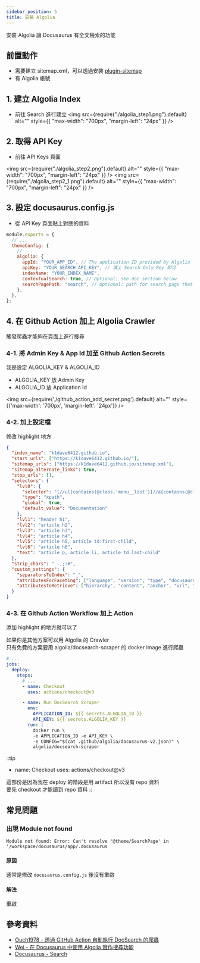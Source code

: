 ```yaml
---
sidebar_position: 5
title: 安裝 Algolia
---
```


安裝 Algolia 讓 Docusaurus 有全文檢索的功能

## 前置動作

- 需要建立 sitemap.xml，可以透過安裝 [plugin-sitemap](https://docusaurus.io/docs/api/plugins/@docusaurus/plugin-sitemap)
- 有 Algolia 帳號

## 1. 建立 Algolia Index

- 前往 Search 進行建立
  <img
    src={require("./algolia_step1.png").default}
    alt=""
    style={{ "max-width": "700px", "margin-left": "24px" }}
  />

## 2. 取得 API Key

- 前往 API Keys 頁面

<img
  src={require("./algolia_step2.png").default}
  alt=""
  style={{ "max-width": "700px", "margin-left": "24px" }}
/>
<img
  src={require("./algolia_step2_1.png").default}
  alt=""
  style={{ "max-width": "700px", "margin-left": "24px" }}
/>

## 3. 設定 docusaurus.config.js
- 從 API Key 頁面貼上對應的資料

```js
module.exports = {
  // ...
  themeConfig: {
    // ...
    algolia: {
      appId: "YOUR_APP_ID", // The application ID provided by Algolia
      apiKey: "YOUR_SEARCH_API_KEY", // 填上 Search Only Key 即可
      indexName: "YOUR_INDEX_NAME",
      contextualSearch: true, // Optional: see doc section below
      searchPagePath: "search", // Optional: path for search page that enabled by default (`false` to disable it)
    },
  },
};
```

## 4. 在 Github Action 加上 Algolia Crawler
觸發爬蟲才能夠在頁面上進行搜尋

### 4-1. 將 Admin Key & App Id 加至 Github Action Secrets
我是設定 ALGOLIA_KEY & ALGOLIA_ID

- ALGOLIA_KEY 放 Admin Key
- ALGOLIA_ID 放 Application Id

<img
  src={require('./github_action_add_secret.png').default}
  alt=""
  style={{'max-width': '700px', 'margin-left': '24px'}} 
/>

### 4-2. 加上設定檔
修改 highlight 地方
```json {2-4} title='.github/algolia/docusaurus-v2.json'
{
  "index_name": "k1dave6412.github.io",
  "start_urls": ["https://k1dave6412.github.io/"],
  "sitemap_urls": ["https://k1dave6412.github.io/sitemap.xml"],
  "sitemap_alternate_links": true,
  "stop_urls": [],
  "selectors": {
    "lvl0": {
      "selector": "(//ul[contains(@class,'menu__list')]//a[contains(@class, 'menu__link menu__link--sublist menu__link--active')]/text() | //nav[contains(@class, 'navbar')]//a[contains(@class, 'navbar__link--active')]/text())[last()]",
      "type": "xpath",
      "global": true,
      "default_value": "Documentation"
    },
    "lvl1": "header h1",
    "lvl2": "article h2",
    "lvl3": "article h3",
    "lvl4": "article h4",
    "lvl5": "article h5, article td:first-child",
    "lvl6": "article h6",
    "text": "article p, article li, article td:last-child"
  },
  "strip_chars": " .,;:#",
  "custom_settings": {
    "separatorsToIndex": "_",
    "attributesForFaceting": ["language", "version", "type", "docusaurus_tag"],
    "attributesToRetrieve": ["hierarchy", "content", "anchor", "url", "url_without_anchor", "type"]
  }
}
```

### 4-3. 在 Github Action Workflow 加上 Action
添加 highlight 的地方就可以了

如果你是其他方案可以用 Algolia 的 Crawler  
只有免費的方案要用 algolia/docsearch-scraper 的 docker image 進行爬蟲  
```yml {6-17}
# ...
jobs:
  deploy:
    steps:
      # ...
      - name: Checkout
        uses: actions/checkout@v3

      - name: Run DocSearch Scraper
        env:
          APPLICATION_ID: ${{ secrets.ALGOLIA_ID }}
          API_KEY: ${{ secrets.ALGOLIA_KEY }}
        run: |
          docker run \
          -e APPLICATION_ID -e API_KEY \
          -e CONFIG="$(cat .github/algolia/docusaurus-v2.json)" \
          algolia/docsearch-scraper

```

::tip
- name: Checkout
  uses: actions/checkout@v3

這部份是因為我在 deploy 的階段是用 artifact 所以沒有 repo 資料  
要先 checkout 才能讀到 repo 資料
::

## 常見問題
### 出現 Module not found
`Module not found: Error: Can't resolve '@theme/SearchPage' in '/workspace/docusaurus/app/.docusaurus`
#### 原因
通常是修改 `docusaurus.config.js` 後沒有重啟

#### 解法
重啟

## 參考資料
- [Ouch1978 - 透過 GitHub Action 自動執行 DocSearch 的爬蟲](https://ouch1978.github.io/docs/docusaurus/configuration/automatically-run-docsearch-scraper-from-github-action)
- [Wei - 在 Docusaurus 中使用 Algolia 實作搜尋功能](https://weiyun0912.github.io/Wei-Docusaurus/docs/Docusaurus/Algolia/)
- [Docusaurus - Search](https://docusaurus.io/docs/search)

